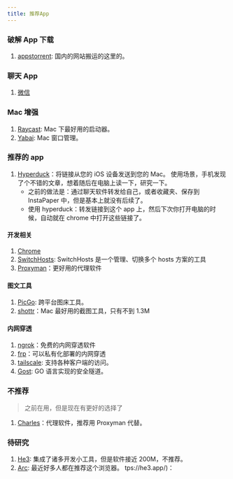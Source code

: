 ```yaml
---
title: 推荐App
---
```


### 破解 App 下载

1. [appstorrent](https://appstorrent.ru): 国内的网站搬运的这里的。

### 聊天 App

1. [微信](./apps/wechat.mdx)

### Mac 增强

1. [Raycast](./apps/raycast.mdx): Mac 下最好用的启动器。
2. [Yabai](./apps/yabai.mdx): Mac 窗口管理。

### 推荐的 app

1. [Hyperduck](https://sindresorhus.com/hyperduck)：将链接从您的 iOS 设备发送到您的 Mac。
   使用场景，手机发现了个不错的文章，想着随后在电脑上读一下，研究一下。
   - 之前的做法是：通过聊天软件转发给自己，或者收藏夹、保存到 InstaPaper 中，但是基本上就没有后续了。
   - 使用 hyperduck：转发链接到这个 app 上，然后下次你打开电脑的时候，自动就在 chrome 中打开这些链接了。

#### 开发相关

1. [Chrome](./apps/Chrome.mdx)
2. [SwitchHosts](https://switchhosts.vercel.app/zh): SwitchHosts 是一个管理、切换多个 hosts 方案的工具
3. [Proxyman](https://proxyman.io/)：更好用的代理软件

#### 图文工具

1. [PicGo](https://picgo.github.io/PicGo-Doc/): 跨平台图床工具。
2. [shottr](https://shottr.cc/)：Mac 最好用的截图工具，只有不到 1.3M

#### 内网穿透

1. [ngrok](https://ngrok.com/)：免费的内网穿透软件
2. [frp](https://github.com/fatedier/frp)：可以私有化部署的内网穿透
3. [tailscale](https://tailscale.com/): 支持各种客户端的访问。
4. [Gost](https://github.com/ginuerzh/gost): GO 语言实现的安全隧道。

### 不推荐

> 之前在用，但是现在有更好的选择了

1. [Charles](https://www.charlesproxy.com/)：代理软件，推荐用 Proxyman 代替。

### 待研究

1. [He3](https://he3.app/): 集成了诸多开发小工具，但是软件接近 200M，不推荐。
2. [Arc](https://arc.net/): 最近好多人都在推荐这个浏览器。
   tps://he3.app/)：
